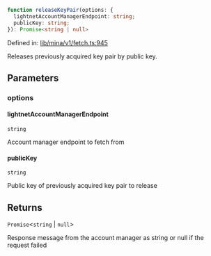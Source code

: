 ```ts
function releaseKeyPair(options: {
  lightnetAccountManagerEndpoint: string;
  publicKey: string;
}): Promise<string | null>
```

Defined in: [lib/mina/v1/fetch.ts:945](https://github.com/o1-labs/o1js/blob/46b9772d07785397c4bd76a102bc9f6730d321bb/src/lib/mina/v1/fetch.ts#L945)

Releases previously acquired key pair by public key.

## Parameters

### options

#### lightnetAccountManagerEndpoint

`string`

Account manager endpoint to fetch from

#### publicKey

`string`

Public key of previously acquired key pair to release

## Returns

`Promise`\<`string` \| `null`\>

Response message from the account manager as string or null if the request failed
